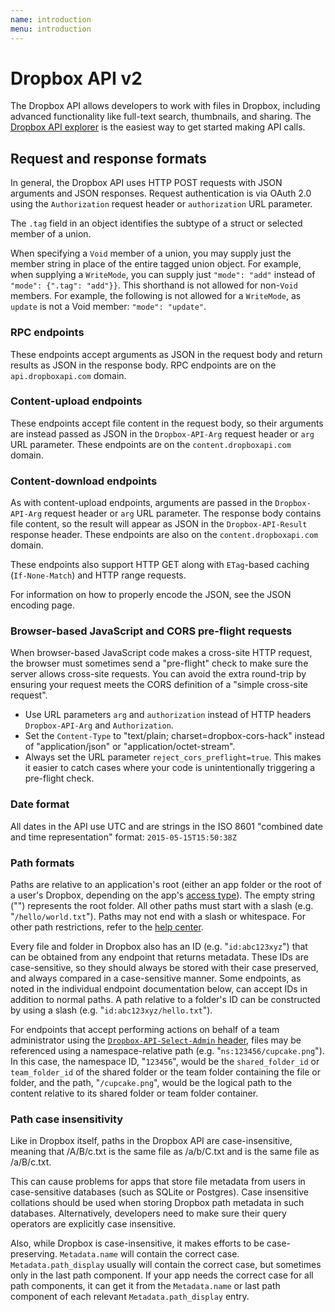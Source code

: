 ```yaml
---
name: introduction
menu: introduction
---
```

# Dropbox API v2
The Dropbox API allows developers to work with files in Dropbox, including advanced functionality like full-text search, thumbnails, and sharing. The [Dropbox API explorer](https://dropbox.github.io/dropbox-api-v2-explorer/) is the easiest way to get started making API calls.

## Request and response formats
In general, the Dropbox API uses HTTP POST requests with JSON arguments and JSON responses. Request authentication is via OAuth 2.0 using the `Authorization` request header or `authorization` URL parameter.

The `.tag` field in an object identifies the subtype of a struct or selected member of a union.

When specifying a `Void` member of a union, you may supply just the member string in place of the entire tagged union object. For example, when supplying a `WriteMode`, you can supply just `"mode": "add"` instead of `"mode": {".tag": "add"}}`. This shorthand is not allowed for non-`Void` members. For example, the following is not allowed for a `WriteMode`, as `update` is not a Void member: `"mode": "update"`.

### RPC endpoints
These endpoints accept arguments as JSON in the request body and return results as JSON in the response body. RPC endpoints are on the `api.dropboxapi.com` domain.

### Content-upload endpoints
These endpoints accept file content in the request body, so their arguments are instead passed as JSON in the `Dropbox-API-Arg` request header or `arg` URL parameter. These endpoints are on the `content.dropboxapi.com` domain.

### Content-download endpoints
As with content-upload endpoints, arguments are passed in the `Dropbox-API-Arg` request header or `arg` URL parameter. The response body contains file content, so the result will appear as JSON in the `Dropbox-API-Result` response header. These endpoints are also on the `content.dropboxapi.com` domain.

These endpoints also support HTTP GET along with `ETag`-based caching (`If-None-Match`) and HTTP range requests.

For information on how to properly encode the JSON, see the JSON encoding page.

### Browser-based JavaScript and CORS pre-flight requests
When browser-based JavaScript code makes a cross-site HTTP request, the browser must sometimes send a "pre-flight" check to make sure the server allows cross-site requests. You can avoid the extra round-trip by ensuring your request meets the CORS definition of a "simple cross-site request".

* Use URL parameters `arg` and `authorization` instead of HTTP headers `Dropbox-API-Arg` and `Authorization`.
* Set the `Content-Type` to "text/plain; charset=dropbox-cors-hack" instead of "application/json" or "application/octet-stream".
* Always set the URL parameter `reject_cors_preflight=true`. This makes it easier to catch cases where your code is unintentionally triggering a pre-flight check.

### Date format
All dates in the API use UTC and are strings in the ISO 8601 "combined date and time representation" format:
`2015-05-15T15:50:38Z`

### Path formats
Paths are relative to an application's root (either an app folder or the root of a user's Dropbox, depending on the app's [access type](https://www.dropbox.com/developers/reference/developer-guide#app-permissions)). The empty string ("") represents the root folder. All other paths must start with a slash (e.g. "`/hello/world.txt`"). Paths may not end with a slash or whitespace. For other path restrictions, refer to the [help center](https://www.dropbox.com/help/syncing-uploads/files-not-syncing).

Every file and folder in Dropbox also has an ID (e.g. "`id:abc123xyz`") that can be obtained from any endpoint that returns metadata. These IDs are case-sensitive, so they should always be stored with their case preserved, and always compared in a case-sensitive manner. Some endpoints, as noted in the individual endpoint documentation below, can accept IDs in addition to normal paths. A path relative to a folder's ID can be constructed by using a slash (e.g. "`id:abc123xyz/hello.txt`").

For endpoints that accept performing actions on behalf of a team administrator using the [`Dropbox-API-Select-Admin` header](https://www.dropbox.com/developers/documentation/http/teams#teams-member-file-access), files may be referenced using a namespace-relative path (e.g. "`ns:123456/cupcake.png`"). In this case, the namespace ID, "`123456`", would be the `shared_folder_id` or `team_folder_id` of the shared folder or the team folder containing the file or folder, and the path, "`/cupcake.png`", would be the logical path to the content relative to its shared folder or team folder container.

### Path case insensitivity
Like in Dropbox itself, paths in the Dropbox API are case-insensitive, meaning that /A/B/c.txt is the same file as /a/b/C.txt and is the same file as /a/B/c.txt.

This can cause problems for apps that store file metadata from users in case-sensitive databases (such as SQLite or Postgres). Case insensitive collations should be used when storing Dropbox path metadata in such databases. Alternatively, developers need to make sure their query operators are explicitly case insensitive.

Also, while Dropbox is case-insensitive, it makes efforts to be case-preserving. `Metadata.name` will contain the correct case. `Metadata.path_display` usually will contain the correct case, but sometimes only in the last path component. If your app needs the correct case for all path components, it can get it from the `Metadata.name` or last path component of each relevant `Metadata.path_display` entry.
